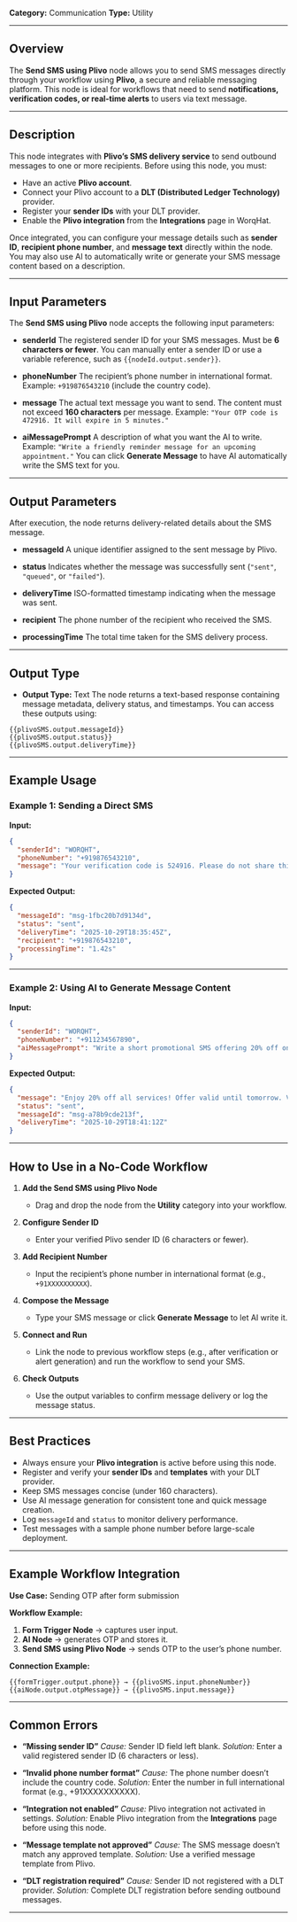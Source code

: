 
**Category:** Communication
**Type:** Utility

---

## Overview

The **Send SMS using Plivo** node allows you to send SMS messages directly through your workflow using **Plivo**, a secure and reliable messaging platform.
This node is ideal for workflows that need to send **notifications, verification codes, or real-time alerts** to users via text message.

---

## Description

This node integrates with **Plivo’s SMS delivery service** to send outbound messages to one or more recipients.
Before using this node, you must:

* Have an active **Plivo account**.
* Connect your Plivo account to a **DLT (Distributed Ledger Technology)** provider.
* Register your **sender IDs** with your DLT provider.
* Enable the **Plivo integration** from the **Integrations** page in WorqHat.

Once integrated, you can configure your message details such as **sender ID**, **recipient phone number**, and **message text** directly within the node.
You may also use AI to automatically write or generate your SMS message content based on a description.

---

## Input Parameters

The **Send SMS using Plivo** node accepts the following input parameters:

* **senderId** 
  The registered sender ID for your SMS messages. Must be **6 characters or fewer**.
  You can manually enter a sender ID or use a variable reference, such as `{{nodeId.output.sender}}`.

* **phoneNumber** 
  The recipient’s phone number in international format.
  Example: `+919876543210` (include the country code).

* **message**
  The actual text message you want to send.
  The content must not exceed **160 characters** per message.
  Example: `"Your OTP code is 472916. It will expire in 5 minutes."`

* **aiMessagePrompt** 
  A description of what you want the AI to write.
  Example: `"Write a friendly reminder message for an upcoming appointment."`
  You can click **Generate Message** to have AI automatically write the SMS text for you.

---

## Output Parameters

After execution, the node returns delivery-related details about the SMS message.

* **messageId** 
  A unique identifier assigned to the sent message by Plivo.

* **status** 
  Indicates whether the message was successfully sent (`"sent"`, `"queued"`, or `"failed"`).

* **deliveryTime**
  ISO-formatted timestamp indicating when the message was sent.

* **recipient** 
  The phone number of the recipient who received the SMS.

* **processingTime**
  The total time taken for the SMS delivery process.

---

## Output Type

* **Output Type:** Text
  The node returns a text-based response containing message metadata, delivery status, and timestamps.
  You can access these outputs using:

```
{{plivoSMS.output.messageId}}
{{plivoSMS.output.status}}
{{plivoSMS.output.deliveryTime}}
```

---

## Example Usage

### Example 1: Sending a Direct SMS

**Input:**

```json
{
  "senderId": "WORQHT",
  "phoneNumber": "+919876543210",
  "message": "Your verification code is 524916. Please do not share this code with anyone."
}
```

**Expected Output:**

```json
{
  "messageId": "msg-1fbc20b7d9134d",
  "status": "sent",
  "deliveryTime": "2025-10-29T18:35:45Z",
  "recipient": "+919876543210",
  "processingTime": "1.42s"
}
```

---

### Example 2: Using AI to Generate Message Content

**Input:**

```json
{
  "senderId": "WORQHT",
  "phoneNumber": "+911234567890",
  "aiMessagePrompt": "Write a short promotional SMS offering 20% off on all services until tomorrow."
}
```

**Expected Output:**

```json
{
  "message": "Enjoy 20% off all services! Offer valid until tomorrow. Visit worqhat.com today.",
  "status": "sent",
  "messageId": "msg-a78b9cde213f",
  "deliveryTime": "2025-10-29T18:41:12Z"
}
```

---

## How to Use in a No-Code Workflow

1. **Add the Send SMS using Plivo Node**

   * Drag and drop the node from the **Utility** category into your workflow.

2. **Configure Sender ID**

   * Enter your verified Plivo sender ID (6 characters or fewer).

3. **Add Recipient Number**

   * Input the recipient’s phone number in international format (e.g., `+91XXXXXXXXXX`).

4. **Compose the Message**

   * Type your SMS message or click **Generate Message** to let AI write it.

5. **Connect and Run**

   * Link the node to previous workflow steps (e.g., after verification or alert generation) and run the workflow to send your SMS.

6. **Check Outputs**

   * Use the output variables to confirm message delivery or log the message status.

---

## Best Practices

* Always ensure your **Plivo integration** is active before using this node.
* Register and verify your **sender IDs** and **templates** with your DLT provider.
* Keep SMS messages concise (under 160 characters).
* Use AI message generation for consistent tone and quick message creation.
* Log `messageId` and `status` to monitor delivery performance.
* Test messages with a sample phone number before large-scale deployment.

---

## Example Workflow Integration

**Use Case:** Sending OTP after form submission

**Workflow Example:**

1. **Form Trigger Node** → captures user input.
2. **AI Node** → generates OTP and stores it.
3. **Send SMS using Plivo Node** → sends OTP to the user’s phone number.

**Connection Example:**

```
{{formTrigger.output.phone}} → {{plivoSMS.input.phoneNumber}}
{{aiNode.output.otpMessage}} → {{plivoSMS.input.message}}
```

---

## Common Errors

* **“Missing sender ID”**
  *Cause:* Sender ID field left blank.
  *Solution:* Enter a valid registered sender ID (6 characters or less).

* **“Invalid phone number format”**
  *Cause:* The phone number doesn’t include the country code.
  *Solution:* Enter the number in full international format (e.g., +91XXXXXXXXXX).

* **“Integration not enabled”**
  *Cause:* Plivo integration not activated in settings.
  *Solution:* Enable Plivo integration from the **Integrations** page before using this node.

* **“Message template not approved”**
  *Cause:* The SMS message doesn’t match any approved template.
  *Solution:* Use a verified message template from Plivo.

* **“DLT registration required”**
  *Cause:* Sender ID not registered with a DLT provider.
  *Solution:* Complete DLT registration before sending outbound messages.

---

